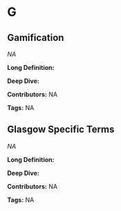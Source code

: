 #  G 
 
## Gamification

<dfn>NA</dfn>

**Long Definition:** 











**Deep Dive:** 



**Contributors:** NA

**Tags:** NA
 
## Glasgow Specific Terms

<dfn>NA</dfn>

**Long Definition:** 











**Deep Dive:** 



**Contributors:** NA

**Tags:** NA
